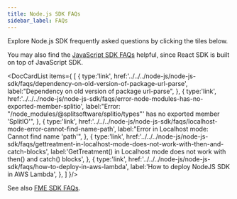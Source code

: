 ```yaml
---
title: Node.js SDK FAQs
sidebar_label: FAQs
---
```



Explore Node.js SDK frequently asked questions by clicking the tiles below.

You may also find the [JavaScript SDK FAQs](../../../javascript/javascript-sdk/faqs/) helpful, since React SDK is built on top of JavaScript SDK.

<p />

<DocCardList items={
  [
    { 
      type:'link', href:'../../../node-js/node-js-sdk/faqs/dependency-on-old-version-of-package-url-parse',
      label:"Dependency on old version of package url-parse", 
    },
    { 
      type:'link', 
      href:'../../../node-js/node-js-sdk/faqs/error-node-modules-has-no-exported-member-splitio', 
      label:"Error: \"/node_modules/@splitsoftware/splitio/types\"' has no exported member 'SplitIO'", 
    },
    { 
      type:'link', 
      href:'../../../node-js/node-js-sdk/faqs/localhost-mode-error-cannot-find-name-path', 
      label:"Error in Localhost mode: Cannot find name 'path'", 
    },
    { 
      type:'link', 
      href:'../../../node-js/node-js-sdk/faqs/gettreatment-in-localhost-mode-does-not-work-with-then-and-catch-blocks', 
      label:'GetTreatment() in Localhost mode does not work with then() and catch() blocks', 
    },
    { 
      type:'link', 
      href:'../../../node-js/node-js-sdk/faqs/how-to-deploy-in-aws-lambda', 
      label:'How to deploy NodeJS SDK in AWS Lambda', 
    },
  ]
}/>

See also [FME SDK FAQs](/docs/feature-management-experimentation/sdks-and-infrastructure/docs/sdks/zfaqs/).